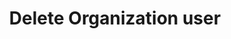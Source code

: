 ---
title: Delete Organization user
sidebarTitle: Delete user
openapi: delete /api/v1/organizations/{organizationid}/users/{userid}
---